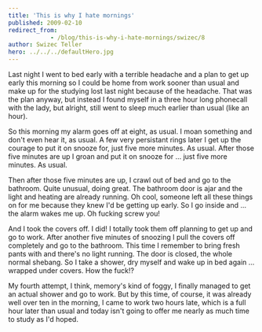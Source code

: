 ```yaml
---
title: 'This is why I hate mornings'
published: 2009-02-10
redirect_from: 
            - /blog/this-is-why-i-hate-mornings/swizec/8
author: Swizec Teller
hero: ../../../defaultHero.jpg
---
```

Last night I went to bed early with a terrible headache and a plan to get up early this morning so I could be home from work sooner than usual and make up for the studying lost last night because of the headache. That was the plan anyway, but instead I found myself in a three hour long phonecall with the lady, but alright, still went to sleep much earlier than usual (like an hour).

So this morning my alarm goes off at eight, as usual. I moan something and don't even hear it, as usual. A few very persistant rings later I get up the courage to put it on snooze for, just five more minutes. As usual. After those five minutes are up I groan and put it on snooze for ... just five more minutes. As usual.

Then after those five minutes are up, I crawl out of bed and go to the bathroom. Quite unusual, doing great. The bathroom door is ajar and the light and heating are already running. Oh cool, someone left all these things on for me because they knew I'd be getting up early. So I go inside and ... the alarm wakes me up. Oh fucking screw you!

And I took the covers off. I did! I totally took them off planning to get up and go to work. After another five minutes of snoozing I pull the covers off completely and go to the bathroom. This time I remember to bring fresh pants with and there's no light running. The door is closed, the whole normal shebang. So I take a shower, dry myself and wake up in bed again ... wrapped under covers. How the fuck!?

My fourth attempt, I think, memory's kind of foggy, I finally managed to get an actual shower and go to work. But by this time, of course, it was already well over ten in the morning, I came to work two hours late, which is a full hour later than usual and today isn't going to offer me nearly as much time to study as I'd hoped.